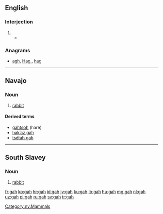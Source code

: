 ==English==

===Interjection===
{{en-interj}}

# {{non-gloss definition|Used to express [[exasperation]] or [[annoyance]].}}
#* {{quote-news|year=2009|date=January 20|author=Alison Godfrey|title=Coles, Woolworths and IGA workers vent about customers on Facebook|work=Herald Sun|quotee=Bronwyn Lovejoy|url=http://www.news.com.au//heraldsun/story/0,21985,24937069-661,00.html
|passage=“And stop calling it soccerball! '''gah'''! do any of the tickets say soccerball? no!“”}}

===Anagrams===
* [[agh#English|agh]], [[Hag.#English|Hag.]], [[hag#English|hag]]

----

==Navajo==
{{wikipedia|lang=nv}}
===Noun===
{{head|nv|noun}}

# [[rabbit]]

====Derived terms====
* [[gahtsoh]] (hare)
*[[hakʼaz gah]]
*[[tsétah gah]]

[[Category:nv:Mammals]]

----

==South Slavey==

===Noun===
{{head|xsl|noun}}

# [[rabbit]]

[[fr:gah]]
[[ko:gah]]
[[hr:gah]]
[[id:gah]]
[[jv:gah]]
[[ku:gah]]
[[lb:gah]]
[[hu:gah]]
[[mg:gah]]
[[nl:gah]]
[[uz:gah]]
[[pl:gah]]
[[ru:gah]]
[[sv:gah]]
[[tr:gah]]